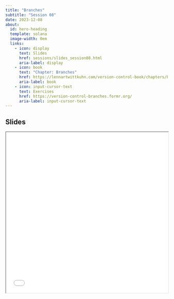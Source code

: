 ```yaml
---
title: "Branches"
subtitle: "Session 08"
date: 2023-12-08
about:
  id: hero-heading
  template: solana
  image-width: 0em
  links:
    - icon: display
      text: Slides
      href: sessions/slides_session08.html
      aria-label: display
    - icon: book
      text: "Chapter: Branches"
      href: https://lennartwittkuhn.com/version-control-book/chapters/branches.html
      aria-label: book
    - icon: input-cursor-text
      text: Exercises
      href: https://version-control-branches.formr.org/
      aria-label: input-cursor-text
---
```


::: {#hero-heading}
:::

## Slides

```{=html}
<iframe width="100%" height=500 src="slides_session08.html"></iframe>
```
